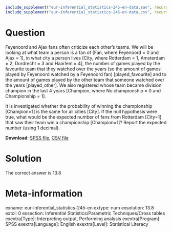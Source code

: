 ```r
include_supplement("eur-inferential_statistics-245-en-data.sav", recursive = TRUE)
include_supplement("eur-inferential_statistics-245-en-data.csv", recursive = TRUE)
```
Question
========
Feyenoord and Ajax fans often criticize each other's teams. We will be looking at what team a person is a fan of [Fan, where Feyenoord = 0 and Ajax = 1], in what city a person lives [City, where Rotterdam = 1, Amsterdam = 2, Dordrecht = 3 and Haarlem = 4], the number of games played by the favourite team that they watched over the years (so the amount of games played by Feyenoord watched by a Feyenoord fan) [played_favourite] and to the amount of games played by the other team that someone watched over the years [played_other]. We also registered whose team became division champion in the last 4 years [Champion, where No championship = 0 and Championship = 1].

It is investigated whether the probability of winning the championship [Champion=1] is the same for all cities [City]. If the null hypothesis were true, what would be the expected number of fans from Rotterdam [City=1] that saw their team win a championship [Champion=1]? Report the expected number (using 1 decimal).

**Download**: [SPSS file](inferential_statistics-245-en-data.sav), [CSV file](inferential_statistics-245-en-data.csv)


Solution
========
The correct answer is 13.8


Meta-information
================
exname: eur-inferential_statistics-245-en
extype: num
exsolution: 13.8
extol: 0
exsection: Inferential Statistics/Parametric Techniques/Cross tables
exextra[Type]: Interpreting output, Performing analysis
exextra[Program]: SPSS
exextra[Language]: English
exextra[Level]: Statistical Literacy
